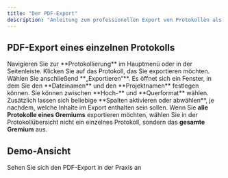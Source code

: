 ```yaml
---
title: "Der PDF-Export"
description: "Anleitung zum professionellen Export von Protokollen als PDF"
---
```


## PDF-Export eines einzelnen Protokolls

<Steps>
  <Step title="Protokollierung öffnen">
    Navigieren Sie zur **Protokollierung** im Hauptmenü oder in der Seitenleiste.
  </Step>
  <Step title="Protokoll auswählen">
    Klicken Sie auf das Protokoll, das Sie exportieren möchten.
  </Step>
  <Step title="Export starten">
    Wählen Sie anschließend **„Exportieren“**.
  </Step>
  <Step title="Export-Einstellungen">
    Es öffnet sich ein Fenster, in dem Sie den **Dateinamen** und den **Projektnamen** festlegen können.
  </Step>
  <Step title="Format wählen">
    Sie können zwischen **Hoch-** und **Querformat** wählen.
  </Step>
  <Step title="Spalten auswählen">
    Zusätzlich lassen sich beliebige **Spalten aktivieren oder abwählen**, je nachdem, welche Inhalte im Export enthalten sein sollen.
  </Step>
</Steps>

<Info>
Wenn Sie <b>alle Protokolle eines Gremiums</b> exportieren möchten, wählen Sie in der Protokollübersicht nicht ein einzelnes Protokoll, sondern das <b>gesamte Gremium</b> aus.
</Info>

## Demo-Ansicht

<Card title="📹 Zur interaktiven Demo" href="https://app.arcade.software/flows/MAWI0KyOLq0BnG5YRgJ7/view" icon="play">
  Sehen Sie sich den PDF-Export in der Praxis an
</Card>


